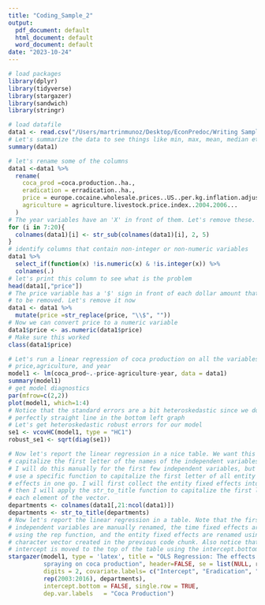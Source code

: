 ```yaml
---
title: "Coding_Sample_2"
output:
  pdf_document: default
  html_document: default
  word_document: default
date: "2023-10-24"
---
```


```r
# load packages
library(dplyr)
library(tidyverse)
library(stargazer)
library(sandwich)
library(stringr)
```

```r
# load datafile
data1 <- read.csv("/Users/martrinmunoz/Desktop/EconPredoc/Writing Samples/Cocaine Project/col_coc.csv")
# Let's summarize the data to see things like min, max, mean, median etc.
summary(data1)
```

```r
# let's rename some of the columns
data1 <-data1 %>%  
  rename(
    coca_prod =coca.production..ha.,
    eradication = erradication..ha.,
    price = europe.cocaine.wholesale.prices..US..per.kg.inflation.adjusted.to.20xx.euros.and.purity.adjusted.,
    agriculture = agriculture.livestock.price.index..2004.2006...
  )
# The year variables have an 'X' in front of them. Let's remove these.
for (i in 7:20){
  colnames(data1)[i] <- str_sub(colnames(data1)[i], 2, 5)
}
# identify columns that contain non-integer or non-numeric variables
data1 %>% 
  select_if(function(x) !is.numeric(x) & !is.integer(x)) %>% 
  colnames(.)
# let's print this column to see what is the problem 
head(data1[,"price"])
# The price variable has a '$' sign in front of each dollar amount that needs 
# to be removed. Let's remove it now
data1 <- data1 %>% 
  mutate(price =str_replace(price, "\\$", ""))
# Now we can convert price to a numeric variable
data1$price <- as.numeric(data1$price)
# Make sure this worked
class(data1$price)
```

```r
# Let's run a linear regression of coca production on all the variables except for
# price,agriculture, and year
model1 <- lm(coca_prod~.-price-agriculture-year, data = data1)
summary(model1)
# get model diagnostics
par(mfrow=c(2,2))
plot(model1, which=1:4)
# Notice that the standard errors are a bit heteroskedastic since we don't get a
# perfectly straight line in the bottom left graph
# Let's get heteroskedastic robust errors for our model
se1 <- vcovHC(model1, type = "HC1")
robust_se1 <- sqrt(diag(se1))
```

```r
# Now let's report the linear regression in a nice table. We want this table to
# capitalize the first letter of the names of the independent variables.
# I will do this manually for the first few independent variables, but will
# use a specific function to capitalize the first letter of all entity fixed 
# effects in one go. I will first collect the entity fixed effects into a vector
# then I will apply the str_to_title function to capitalize the first letter of
# each element of the vector.
departments <- colnames(data1[,21:ncol(data1)])
departments <- str_to_title(departments)
# Now let's report the linear regression in a table. Note that the first three 
# independent variables are manually renamed, the time fixed effects are renamed
# using the rep function, and the entity fixed effects are renamed using the
# character vector created in the previous code chunk. Also notice that the 
# intercept is moved to the top of the table using the intercept.bottom argument.
stargazer(model1, type = 'latex', title = "OLS Regression: The effects of aerial 
          spraying on coca production", header=FALSE, se = list(NULL, robust_se1), 
          digits = 2, covariate.labels= c("Intercept", "Eradication", "Unemployment",
          rep(2003:2016), departments),
          intercept.bottom = FALSE, single.row = TRUE,
          dep.var.labels   = "Coca Production")
```

